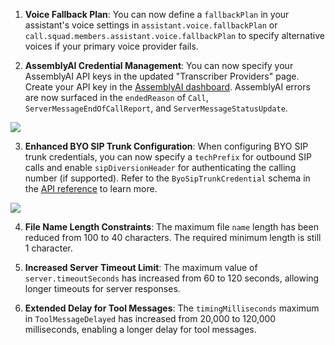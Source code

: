 1. **Voice Fallback Plan**: You can now define a `fallbackPlan` in your assistant's voice settings in `assistant.voice.fallbackPlan` or `call.squad.members.assistant.voice.fallbackPlan` to specify alternative voices if your primary voice provider fails.

2. **AssemblyAI Credential Management**: You can now specify your AssemblyAI API keys in the updated "Transcriber Providers" page. Create your API key in the [AssemblyAI dashboard](https://www.assemblyai.com/app/account). AssemblyAI errors are now surfaced in the `endedReason` of `Call`, `ServerMessageEndOfCallReport`, and `ServerMessageStatusUpdate`.

  <Frame caption="Specify AssemblyAI API keys in the Transcriber Providers page">
    <img src="../static/images/changelog/assembly-ai.png" />
  </Frame>

3. **Enhanced BYO SIP Trunk Configuration**: When configuring BYO SIP trunk credentials, you can now specify a `techPrefix` for outbound SIP calls and enable `sipDiversionHeader` for authenticating the calling number (if supported). Refer to the `ByoSipTrunkCredential` schema in the [API reference](https://api.vapi.ai/api) to learn more.

  <Frame caption="Learn more about `techPrefix` and `sipDiversionHeader` in the BYO SIP Trunk Credential schema: https://api.vapi.ai/api">
    <img src="../static/images/changelog/byosiptrunkcredential.png" />
  </Frame>

4. **File Name Length Constraints**: The maximum file `name` length has been reduced from 100 to 40 characters. The required minimum length is still 1 character. 

5. **Increased Server Timeout Limit**: The maximum value of `server.timeoutSeconds` has increased from 60 to 120 seconds, allowing longer timeouts for server responses.

7. **Extended Delay for Tool Messages**: The `timingMilliseconds` maximum in `ToolMessageDelayed` has increased from 20,000 to 120,000 milliseconds, enabling a longer delay for tool messages.

